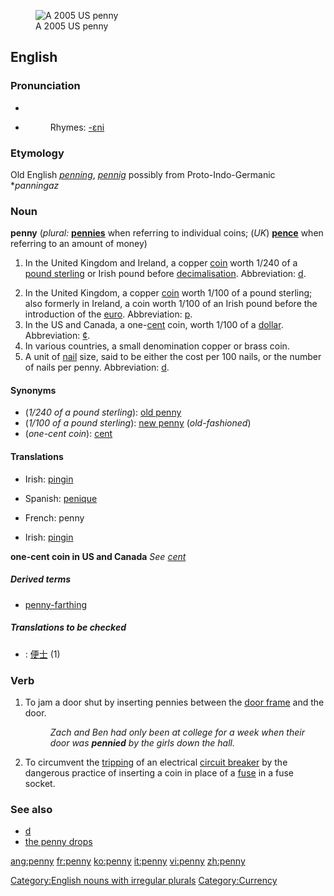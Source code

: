 {{see|Penny}}
[[Image:2005-Penny-Uncirculated-Obverse.png|thumb|A 2005 US penny]]
==English==

===Pronunciation===
* {{IPA|'pɛni}}
* {{SAMPA|/pE.ni/}}
*:Rhymes: [[Rhymes:English:-ɛni|-ɛni]]

===Etymology===
Old English ''[[penning]]'', ''[[pennig]]'' possibly from Proto-Indo-Germanic *''panningaz''

===Noun===
'''penny''' (''plural:'' '''[[pennies]]''' when referring to individual coins; (''UK'') '''[[pence]]''' when referring to an amount of money)

# {{context|formerly}} In the United Kingdom and Ireland, a copper [[coin]] worth 1/240 of a [[pound sterling]] or Irish pound before [[decimalisation]].  Abbreviation: [[d]].
# In the United Kingdom, a copper [[coin]] worth 1/100 of a pound sterling; also formerly in Ireland, a coin worth 1/100 of an Irish pound before the introduction of the [[euro]].  Abbreviation: [[p]].
# In the US and Canada, a one-[[cent]] coin, worth 1/100 of a [[dollar]].  Abbreviation: [[¢]].
# In various countries, a small denomination copper or brass coin.
# A unit of [[nail]] size, said to be either the cost per 100 nails, or the number of nails per penny.  Abbreviation: [[d]].

====Synonyms====
*(''1/240 of a pound sterling''): [[old penny]]
*(''1/100 of a pound sterling''): [[new penny]] (''old-fashioned'')
*(''one-cent coin''): [[cent]]

====Translations====
{{trans-top|1/240 of a pound sterling or Irish pound}}
*Irish: [[pingin]] {{f}}
{{trans-mid}}
*Spanish: [[penique]] {{m}}
{{trans-bottom}}

{{trans-top|1/100 of a pound sterling or Irish pound}}
*French: penny
{{trans-mid}}
*Irish: [[pingin]] {{f}}
{{trans-bottom}}

'''one-cent coin in US and Canada'''
''See [[cent]]''

=====Derived terms=====
*[[penny-farthing]]

=====Translations to be checked=====
{{rfc-level|Translations to be checked at L5+, not in Translations}}
{{checktrans}}
*{{ttbc|Chinese}}: [[便士]] (1)

===Verb===
{{en-verb|pennys|pennying|pennied}}

# {{slang}} To jam a door shut by inserting pennies between the [[door frame]] and the door.
#:''Zach and Ben had only been at college for a week when their door was '''pennied''' by the girls down the hall.''
# {{context|jargon}} To circumvent the [[trip|tripping]] of an electrical [[circuit breaker]] by the dangerous practice of inserting a coin in place of a [[fuse]] in a fuse socket.

===See also===
*[[d]]
*[[the penny drops]]

[[Category:English nouns with irregular plurals]]
[[Category:Currency]]

[[ang:penny]]
[[fr:penny]]
[[ko:penny]]
[[it:penny]]
[[vi:penny]]
[[zh:penny]]